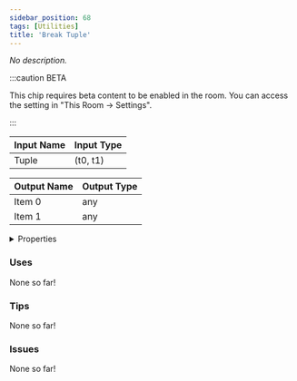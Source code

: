 ```yaml
---
sidebar_position: 68
tags: [Utilities]
title: 'Break Tuple'
---
```


*No description.*

:::caution BETA

This chip requires beta content to be enabled in the room. You can access the setting in "This Room -> Settings".

:::


<EsbSvg />

| Input Name | Input Type |
|-----------|-----------|
| Tuple | (t0, t1) |

| Output Name | Output Type |
|-----------|-----------|
| Item 0 | any |
| Item 1 | any |


<details>
  <summary>Properties</summary>
  <div>
    <div>
    <table>
      <thead>
        <tr>
          <th>Is beta required?</th>
          <th>✅</th>
        </tr>
        <tr>
          <th>Is this chip a trolling risk?</th>
          <th>❌</th>
        </tr>
        <tr>
          <th>Is this chip a role assignment risk?</th>
          <th>❌</th>
        </tr>
        <tr>
          <th>Chip UUID</th>
          <th>9478334a-451d-4802-bab1-4b05f00d45e4</th>
        </tr>
      </thead>
    </table>
    </div>
  </div>
</details>

### Uses

None so far!

### Tips

None so far!

### Issues

None so far!